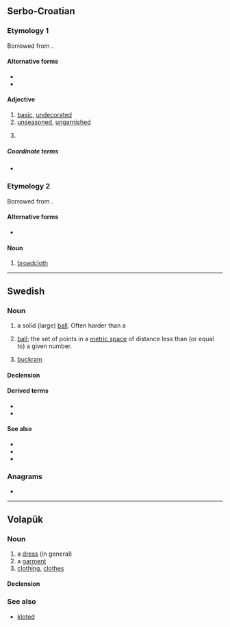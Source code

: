 ==Serbo-Croatian==

===Etymology 1===
Borrowed from {{bor|sh|de|glatt|t=smooth}}.

====Alternative forms====
* {{l|sh|klȁt}}
* {{l|sh|glȁt}}

====Adjective====
{{sh-adj|head=klȍt}} {{term-label|sh|Vojvodina}}

# [[basic]], [[undecorated]]
# [[unseasoned]], [[ungarnished]]
# {{lb|sh|knitting}} {{rfdef|sh}}

=====Coordinate terms=====
* {{sense|knitting}} {{l|sh|fr̀kēt}}

===Etymology 2===
Borrowed from {{bor|sh|en|cloth}}.

====Alternative forms====
* {{l|sh|klòta}}

====Noun====
{{sh-noun|head=klȍt|g=m}}

# [[broadcloth]]

----

==Swedish==

===Noun===
{{sv-noun|n}}

# a solid (large) [[ball]]. Often harder than a ''{{l|sv|boll}}''
# {{lb|sv|mathematics}} [[ball]]; the set of points in a [[metric space]] of distance less than (or equal to) a given number.
# {{lb|sv|bookbinding}} [[buckram]] {{gloss|stiff cloth used in book covers}}

====Declension====
{{sv-infl-noun-n-zero}}

====Derived terms====
* {{l|sv|bowlingklot}}
* {{l|sv|jordklot}}

====See also====
* {{l|sv|boll}}
* {{l|sv|kula}}
* {{l|sv|sfär}}

===Anagrams===
* {{anagrams|sv|a=klot|tolk}}

----

==Volapük==

===Noun===
{{vo-noun}}

# a [[dress]] (in general)
# a [[garment]]
# [[clothing]], [[clothes]]

====Declension====
{{vo-decl-noun}}

===See also===
* [[kloted]]